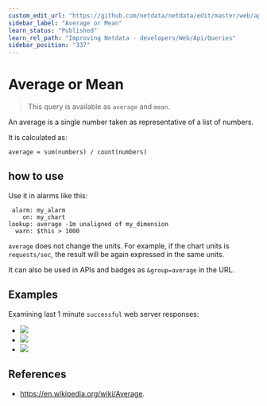 ```yaml
---
custom_edit_url: "https://github.com/netdata/netdata/edit/master/web/api/queries/average/README.md"
sidebar_label: "Average or Mean"
learn_status: "Published"
learn_rel_path: "Improving Netdata - developers/Web/Api/Queries"
sidebar_position: "337"
---
```



# Average or Mean

> This query is available as `average` and `mean`.

An average is a single number taken as representative of a list of numbers.

It is calculated as:

```
average = sum(numbers) / count(numbers)
```

## how to use

Use it in alarms like this:

```
 alarm: my_alarm
    on: my_chart
lookup: average -1m unaligned of my_dimension
  warn: $this > 1000
```

`average` does not change the units. For example, if the chart units is `requests/sec`, the result
will be again expressed in the same units. 

It can also be used in APIs and badges as `&group=average` in the URL.

## Examples

Examining last 1 minute `successful` web server responses:

-   ![](https://registry.my-netdata.io/api/v1/badge.svg?chart=web_log_nginx.response_statuses&options=unaligned&dimensions=success&group=min&after=-60&label=min)
-   ![](https://registry.my-netdata.io/api/v1/badge.svg?chart=web_log_nginx.response_statuses&options=unaligned&dimensions=success&group=average&after=-60&label=average&value_color=orange)
-   ![](https://registry.my-netdata.io/api/v1/badge.svg?chart=web_log_nginx.response_statuses&options=unaligned&dimensions=success&group=max&after=-60&label=max)

## References

-   <https://en.wikipedia.org/wiki/Average>.



